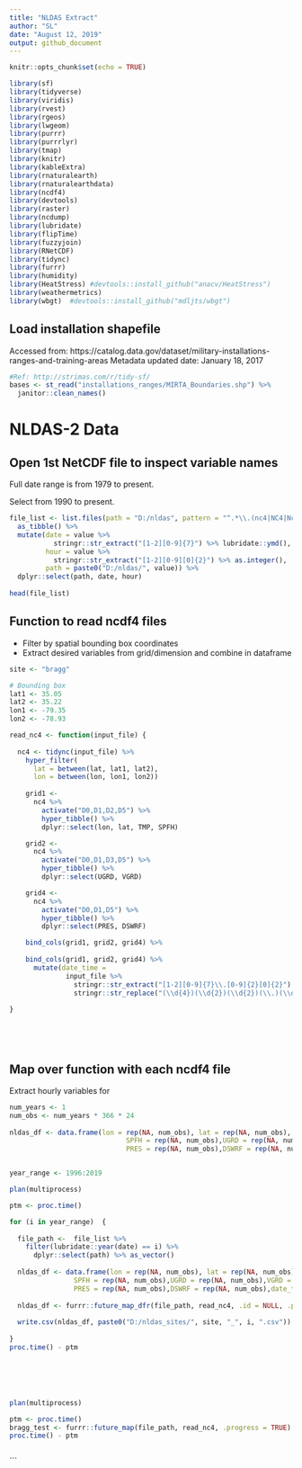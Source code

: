 ```yaml
---
title: "NLDAS Extract"
author: "SL"
date: "August 12, 2019"
output: github_document
---
```


```r
knitr::opts_chunk$set(echo = TRUE)

library(sf)
library(tidyverse)
library(viridis)
library(rvest)
library(rgeos)
library(lwgeom)
library(purrr)
library(purrrlyr)
library(tmap)
library(knitr)
library(kableExtra)
library(rnaturalearth)
library(rnaturalearthdata)
library(ncdf4)
library(devtools)
library(raster)
library(ncdump)
library(lubridate)
library(flipTime)
library(fuzzyjoin)
library(RNetCDF)
library(tidync)
library(furrr)
library(humidity)
library(HeatStress) #devtools::install_github("anacv/HeatStress")
library(weathermetrics)
library(wbgt)  #devtools::install_github("mdljts/wbgt")

```

## Load installation shapefile
Accessed from: https://catalog.data.gov/dataset/military-installations-ranges-and-training-areas
Metadata updated date: January 18, 2017
```r
#Ref: http://strimas.com/r/tidy-sf/
bases <- st_read("installations_ranges/MIRTA_Boundaries.shp") %>% 
  janitor::clean_names()

```

# NLDAS-2 Data

## Open 1st NetCDF file to inspect variable names

Full date range is from 1979 to present.

Select from 1990 to present. 
```r

file_list <- list.files(path = "D:/nldas", pattern = "^.*\\.(nc4|NC4|Nc4|Nc4)$") %>% 
  as_tibble() %>% 
  mutate(date = value %>% 
           stringr::str_extract("[1-2][0-9]{7}") %>% lubridate::ymd(),
         hour = value %>% 
           stringr::str_extract("[1-2][0-9][0]{2}") %>% as.integer(),
         path = paste0("D:/nldas/", value)) %>% 
  dplyr::select(path, date, hour)
 
head(file_list)

```

## Function to read ncdf4 files
- Filter by spatial bounding box coordinates
- Extract desired variables from grid/dimension and combine in dataframe

```r

site <- "bragg"

# Bounding box
lat1 <- 35.05
lat2 <- 35.22
lon1 <- -79.35
lon2 <- -78.93


```



```r

read_nc4 <- function(input_file) {
  
  nc4 <- tidync(input_file) %>%    
    hyper_filter(
      lat = between(lat, lat1, lat2),
      lon = between(lon, lon1, lon2)) 
  
    grid1 <-
      nc4 %>% 
        activate("D0,D1,D2,D5") %>% 
        hyper_tibble() %>% 
        dplyr::select(lon, lat, TMP, SPFH)

    grid2 <-
      nc4 %>% 
        activate("D0,D1,D3,D5") %>% 
        hyper_tibble() %>% 
        dplyr::select(UGRD, VGRD)

    grid4 <- 
      nc4 %>% 
        activate("D0,D1,D5") %>% 
        hyper_tibble() %>% 
        dplyr::select(PRES, DSWRF)

    bind_cols(grid1, grid2, grid4) %>% 
      
    bind_cols(grid1, grid2, grid4) %>% 
      mutate(date_time = 
              input_file %>% 
                stringr::str_extract("[1-2][0-9]{7}\\.[0-9]{2}[0]{2}") %>%
                stringr::str_replace("(\\d{4})(\\d{2})(\\d{2})(\\.)(\\d{2})(\\d{2})$", "\\1-\\2-\\3 \\5:\\6\\:00")) 
    
}






```

## Map over function with each ncdf4 file

Extract hourly variables for 

```r

num_years <- 1
num_obs <- num_years * 366 * 24
  
nldas_df <- data.frame(lon = rep(NA, num_obs), lat = rep(NA, num_obs), TMP = rep(NA, num_obs),
                             SPFH = rep(NA, num_obs),UGRD = rep(NA, num_obs),VGRD = rep(NA, num_obs),
                             PRES = rep(NA, num_obs),DSWRF = rep(NA, num_obs),date_time = rep(NA, num_obs))


year_range <- 1996:2019

plan(multiprocess)

ptm <- proc.time()

for (i in year_range)  {
 
  file_path <-  file_list %>% 
    filter(lubridate::year(date) == i) %>% 
      dplyr::select(path) %>% as_vector()
  
  nldas_df <- data.frame(lon = rep(NA, num_obs), lat = rep(NA, num_obs), TMP = rep(NA, num_obs),
                SPFH = rep(NA, num_obs),UGRD = rep(NA, num_obs),VGRD = rep(NA, num_obs),
                PRES = rep(NA, num_obs),DSWRF = rep(NA, num_obs),date_time = rep(NA, num_obs))
  
  nldas_df <- furrr::future_map_dfr(file_path, read_nc4, .id = NULL, .progress = TRUE)
  
  write.csv(nldas_df, paste0("D:/nldas_sites/", site, "_", i, ".csv"))
  
}            
proc.time() - ptm






plan(multiprocess)

ptm <- proc.time()
bragg_test <- furrr::future_map(file_path, read_nc4, .progress = TRUE) 
proc.time() - ptm



```


```


